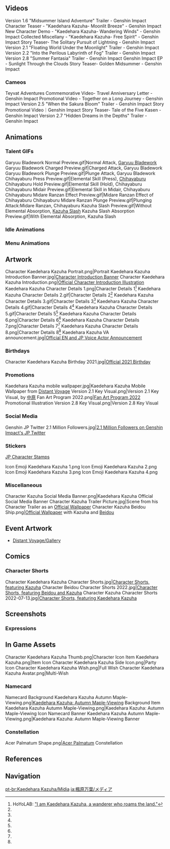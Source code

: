 {{CharacterTabs}}<!-- Only media posted by HoYoverse. This includes artwork (made in-house or commissioned) and promotional videos. The exception is GIFs of the character using their talents. Make sure to cite the source.-->
==Videos==
<!--chronological order-->
<gallery hideaddbutton="true" captionalign="center">
Version 1.6 "Midsummer Island Adventure" Trailer - Genshin Impact
Character Teaser - "Kaedehara Kazuha- Moonlit Breeze" - Genshin Impact
New Character Demo - "Kaedehara Kazuha- Wandering Winds" - Genshin Impact
Collected Miscellany - "Kaedehara Kazuha- Free Spirit" - Genshin Impact
Story Teaser- The Solitary Pursuit of Lightning - Genshin Impact
Version 2.1 "Floating World Under the Moonlight" Trailer - Genshin Impact
Version 2.2 "Into the Perilous Labyrinth of Fog" Trailer - Genshin Impact
Version 2.8 "Summer Fantasia" Trailer - Genshin Impact
Genshin Impact EP - Sunlight Through the Clouds
Story Teaser- Golden Midsummer - Genshin Impact
</gallery>

===Cameos===
<!--chronological order-->
<gallery hideaddbutton="true" captionalign="center">
Teyvat Adventures Commemorative Video- Travel Anniversary Letter - Genshin Impact
Promotional Video - Together on a Long Journey - Genshin Impact
Version 2.5 "When the Sakura Bloom" Trailer - Genshin Impact
Story Promotional Video｜Genshin Impact
Story Teaser- Tale of the Five Kasen - Genshin Impact
Version 2.7 "Hidden Dreams in the Depths" Trailer - Genshin Impact
</gallery>

==Animations==
===Talent GIFs===
<gallery hideaddbutton="true" captionalign="center">
Garyuu Bladework Normal Preview.gif|Normal Attack, [[Garyuu Bladework]]
Garyuu Bladework Charged Preview.gif|Charged Attack, Garyuu Bladework
Garyuu Bladework Plunge Preview.gif|Plunge Attack, Garyuu Bladework
Chihayaburu Press Preview.gif|Elemental Skill (Press), [[Chihayaburu]]
Chihayaburu Hold Preview.gif|Elemental Skill (Hold), Chihayaburu
Chihayaburu Midair Preview.gif|Elemental Skill in Midair, Chihayaburu
Chihayaburu Midare Ranzan Effect Preview.gif|Midare Ranzan Effect of Chihayaburu
Chihayaburu Midare Ranzan Plunge Preview.gif|Plunging Attack:Midare Ranzan, Chihayaburu
Kazuha Slash Preview.gif|Without Elemental Absorption, [[Kazuha Slash]]
Kazuha Slash Absorption Preview.gif|With Elemental Absorption, Kazuha Slash
</gallery>

===Idle Animations===
{{Preview
|size=180px
|file1=Idle Kaedehara Kazuha 1
|file2=Idle Kaedehara Kazuha 2
}}
===Menu Animations===
{{Preview
|size=180px
|file1=Talent Menu Kaedehara Kazuha
|file2=Weapon Menu Kaedehara Kazuha
}}

==Artwork==
<!--when adding, try to keep images in chronological order, based on date of official release-->
<gallery hideaddbutton="true" captionalign="center">
Character Kaedehara Kazuha Portrait.png|Portrait
Kaedehara Kazuha Introduction Banner.jpg|[https://www.hoyolab.com/article/416387 Character Introduction Banner]
Character Kaedehara Kazuha Introduction.png|[https://twitter.com/GenshinImpact/status/1401841613979148291 Official Character Introduction Illustration]
Kaedehara Kazuha Character Details 1.png|Character Details 1<ref name="charDetails">HoYoLAB: [https://www.hoyolab.com/article/475931 "I am Kaedehara Kazuha, a wanderer who roams the land."]</ref>
Kaedehara Kazuha Character Details 2.gif|Character Details 2<ref name="charDetails" />
Kaedehara Kazuha Character Details 3.gif|Character Details 3<ref name="charDetails" />
Kaedehara Kazuha Character Details 4.gif|Character Details 4<ref name="charDetails" />
Kaedehara Kazuha Character Details 5.gif|Character Details 5<ref name="charDetails" />
Kaedehara Kazuha Character Details 6.png|Character Details 6<ref name="charDetails" />
Kaedehara Kazuha Character Details 7.png|Character Details 7<ref name="charDetails" />
Kaedehara Kazuha Character Details 8.png|Character Details 8<ref name="charDetails" />
Kaedehara Kazuha VA announcement.jpg|[https://twitter.com/GenshinImpact/status/1407579170289319938 Official EN and JP Voice Actor Announcement]
</gallery>

===Birthdays===
<!--when adding, try to keep images in chronological order, based on date of official release-->
<gallery hideaddbutton="true" captionalign="center">
Character Kaedehara Kazuha Birthday 2021.jpg|[https://twitter.com/GenshinImpact/status/1453935875860189186 Official 2021 Birthday]
</gallery>

===Promotions===
<gallery hideaddbutton="true" captionalign="center">
Kaedehara Kazuha mobile wallpaper.jpg|Kaedehara Kazuha Mobile Wallpaper from [[Distant Voyage/Gallery|Distant Voyage]]
Version 2.1 Key Visual.png|Version 2.1 Key Visual, by [https://www.pixiv.net/en/users/208060 中原]
Fan Art Program 2022.png|[https://www.hoyolab.com/article/1943442 Fan Art Program 2022] Promotional Illustration <!--2022-01-15-->
Version 2.8 Key Visual.png|Version 2.8 Key Visual
</gallery>

===Social Media===
<gallery hideaddbutton="true" captionalign="center">
Genshin JP Twitter 2.1 Million Followers.jpg|[https://twitter.com/Genshin_7/status/1523150704596197376/ 2.1 Million Followers on Genshin Impact's JP Twitter] <!--2022-05-08-->
</gallery>

===Stickers===
;[https://genshin.mihoyo.com/ja/news/detail/15455 JP Character Stamps]
<gallery hideaddbutton="true" captionalign="center">
Icon Emoji Kaedehara Kazuha 1.png
Icon Emoji Kaedehara Kazuha 2.png
Icon Emoji Kaedehara Kazuha 3.png
Icon Emoji Kaedehara Kazuha 4.png
</gallery>
===Miscellaneous===
<gallery hideaddbutton="true" captionalign="center">
Character Kazuha Social Media Banner.png|Kaedehara Kazuha Official Social Media Banner
Character Kazuha Trailer Picture.jpg|Scene from his Character Trailer as an [https://t.bilibili.com/542713497747206611?tab=2 Official Wallpaper]
Character Kazuha Beidou Ship.png|[https://t.bilibili.com/542713497747206611?tab=2 Official Wallpaper] with Kazuha and [[Beidou]]
</gallery>

==Event Artwork==
*[[Distant Voyage/Gallery]]

==Comics==
===Character Shorts===
<gallery hideaddbutton="true" captionalign="center">
Character Kaedehara Kazuha Character Shorts.jpg|[https://twitter.com/GenshinImpact/status/1453935875813871630 Character Shorts, featuring Kazuha] <!--2021-10-29-->
Character Beidou Character Shorts 2022.jpg|[https://twitter.com/genshinimpact/status/1493073765219057664 Character Shorts, featuring Beidou and Kazuha] <!--2022-02-14-->
Character Kazuha Character Shorts 2022-07-13.jpg|[https://twitter.com/GenshinImpact/status/1547069054275358720 Character Shorts, featuring Kaedehara Kazuha]
</gallery>

==Screenshots==
===Expressions===
{{Character Expression
|character   = Kaedehara Kazuha
|expression1 = Default
|expression2 = Pensive
|expression3 = Smiley
}}

==In Game Assets==
<gallery hideaddbutton="true" captionalign="center">
Character Kaedehara Kazuha Thumb.png|Character Icon
Item Kaedehara Kazuha.png|Item Icon
Character Kaedehara Kazuha Side Icon.png|Party Icon
Character Kaedehara Kazuha Wish.png|Full Wish
Character Kaedehara Kazuha Avatar.png|Multi-Wish
</gallery>
===Namecard===
<gallery hideaddbutton="true" captionalign="center">
Namecard Background Kaedehara Kazuha Autumn Maple-Viewing.png|[[Kaedehara Kazuha: Autumn Maple-Viewing]] Background
Item Kaedehara Kazuha Autumn Maple-Viewing.png|Kaedehara Kazuha: Autumn Maple-Viewing Icon
Namecard Banner Kaedehara Kazuha Autumn Maple-Viewing.png|Kaedehara Kazuha: Autumn Maple-Viewing Banner
</gallery>
===Constellation===
<gallery hideaddbutton="true" captionalign="center">
Acer Palmatum Shape.png|[[Acer Palmatum]] Constellation
</gallery>
==References==
{{Reflist}}

==Navigation==
{{Character Navbox|link type=media}}
[[pt-br:Kaedehara Kazuha/Mídia]]
[[ja:楓原万葉/メディア]]